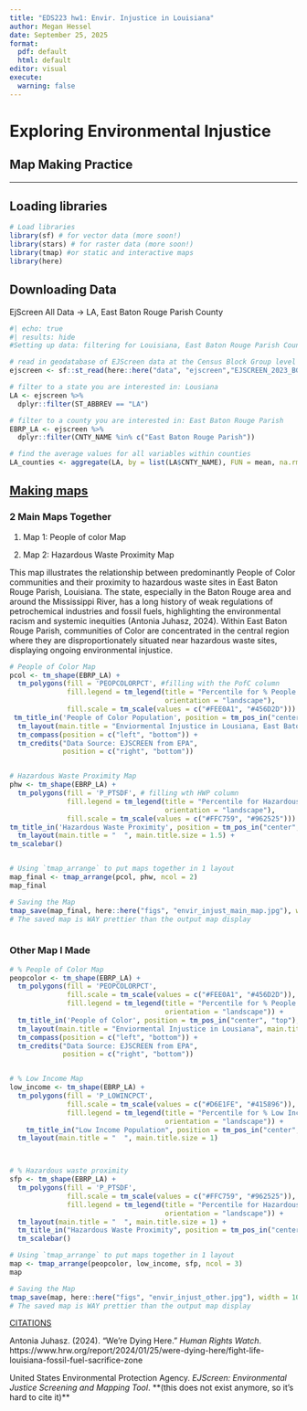 ```yaml
---
title: "EDS223 hw1: Envir. Injustice in Louisiana"
author: Megan Hessel
date: September 25, 2025
format:
  pdf: default
  html: default
editor: visual
execute: 
  warning: false
---
```


# **Exploring Environmental Injustice**

## Map Making Practice

------------------------------------------------------------------------

## Loading libraries

```r
# Load libraries 
library(sf) # for vector data (more soon!)
library(stars) # for raster data (more soon!)
library(tmap) #or static and interactive maps
library(here)
```

## Downloading Data

EjScreen All Data -\> LA, East Baton Rouge Parish County

```r
#| echo: true
#| results: hide
#Setting up data: filtering for Louisiana, East Baton Rouge Parish County 

# read in geodatabase of EJScreen data at the Census Block Group level
ejscreen <- sf::st_read(here::here("data", "ejscreen","EJSCREEN_2023_BG_StatePct_with_AS_CNMI_GU_VI.gdb")) 

# filter to a state you are interested in: Lousiana 
LA <- ejscreen %>%
  dplyr::filter(ST_ABBREV == "LA") 

# filter to a county you are interested in: East Baton Rouge Parish
EBRP_LA <- ejscreen %>%
  dplyr::filter(CNTY_NAME %in% c("East Baton Rouge Parish"))

# find the average values for all variables within counties
LA_counties <- aggregate(LA, by = list(LA$CNTY_NAME), FUN = mean, na.rm=TRUE)

```

## [**Making maps**]{.underline}

### 2 Main Maps Together

1.  Map 1: People of color Map

2.  Map 2: Hazardous Waste Proximity Map

This map illustrates the relationship between predominantly People of Color communities and their proximity to hazardous waste sites in East Baton Rouge Parish, Louisiana. The state, especially in the Baton Rouge area and around the Mississippi River, has a long history of weak regulations of petrochemical industries and fossil fuels, highlighting the environmental racism and systemic inequities (Antonia Juhasz, 2024). Within East Baton Rouge Parish, communities of Color are concentrated in the central region where they are disproportionately situated near hazardous waste sites, displaying ongoing environmental injustice.

```r

# People of Color Map 
pcol <- tm_shape(EBRP_LA) + 
  tm_polygons(fill = 'PEOPCOLORPCT', #filling with the PofC column 
              fill.legend = tm_legend(title = "Percentile for % People of Color", 
                                      orientation = "landscape"), 
              fill.scale = tm_scale(values = c("#FEE0A1", "#456D2D"))) + 
 tm_title_in('People of Color Population', position = tm_pos_in("center", "top"), size = 1) + 
  tm_layout(main.title = "Enviormental Injustice in Lousiana, East Baton Rouge Parish County ", main.title.size = 1.5) + 
  tm_compass(position = c("left", "bottom")) + 
  tm_credits("Data Source: EJSCREEN from EPA", 
             position = c("right", "bottom"))


# Hazardous Waste Proximity Map 
phw <- tm_shape(EBRP_LA) + 
  tm_polygons(fill = 'P_PTSDF', # filling wth HWP column 
              fill.legend = tm_legend(title = "Percentile for Hazardous Waste Proximity", 
                                      orientation = "landscape"), 
              fill.scale = tm_scale(values = c("#FFC759", "#962525"))) + 
tm_title_in('Hazardous Waste Proximity', position = tm_pos_in("center", "top"), size = 1) + 
  tm_layout(main.title = "  ", main.title.size = 1.5) + 
tm_scalebar()


# Using `tmap_arrange` to put maps together in 1 layout 
map_final <- tmap_arrange(pcol, phw, ncol = 2) 
map_final

# Saving the Map 
tmap_save(map_final, here::here("figs", "envir_injust_main_map.jpg"), width = 10, height = 7)
# The saved map is WAY prettier than the output map display 



```

### Other Map I Made

```r

# % People of Color Map 
peopcolor <- tm_shape(EBRP_LA) + 
  tm_polygons(fill = 'PEOPCOLORPCT', 
              fill.scale = tm_scale(values = c("#FEE0A1", "#456D2D")), 
              fill.legend = tm_legend(title = "Percentile for % People of Color", 
                                      orientation = "landscape")) + 
  tm_title_in('People of Color', position = tm_pos_in("center", "top"), size = 1) + 
  tm_layout(main.title = "Enviormental Injustice in Lousiana", main.title.size = 1) + 
  tm_compass(position = c("left", "bottom")) + 
  tm_credits("Data Source: EJSCREEN from EPA", 
             position = c("right", "bottom"))


# % Low Income Map  
low_income <- tm_shape(EBRP_LA) + 
  tm_polygons(fill = 'P_LOWINCPCT', 
              fill.scale = tm_scale(values = c("#D6E1FE", "#415896")), 
              fill.legend = tm_legend(title = "Percentile for % Low Income", 
                                      orientation = "landscape")) + 
    tm_title_in("Low Income Population", position = tm_pos_in("center", "top"), size = 1) +
  tm_layout(main.title = "  ", main.title.size = 1)



# % Hazardous waste proximity
sfp <- tm_shape(EBRP_LA) + 
  tm_polygons(fill = 'P_PTSDF',
              fill.scale = tm_scale(values = c("#FFC759", "#962525")),
              fill.legend = tm_legend(title = "Percentile for Hazardous Waste Proximity", 
                                      orientation = "landscape")) + 
  tm_layout(main.title = "  ", main.title.size = 1) + 
  tm_title_in("Hazardous Waste Proximity", position = tm_pos_in("center", "top"), size = 1) + 
  tm_scalebar()

# Using `tmap_arrange` to put maps together in 1 layout 
map <- tmap_arrange(peopcolor, low_income, sfp, ncol = 3)
map

# Saving the Map 
tmap_save(map, here::here("figs", "envir_injust_other.jpg"), width = 10, height = 5.5)
# The saved map is WAY prettier than the output map display 

```

[CITATIONS]{.underline}

Antonia Juhasz. (2024). “We’re Dying Here.” *Human Rights Watch*. https://www.hrw.org/report/2024/01/25/were-dying-here/fight-life-louisiana-fossil-fuel-sacrifice-zone

United States Environmental Protection Agency. *EJScreen: Environmental Justice Screening and Mapping Tool*. \*\*(this does not exist anymore, so it's hard to cite it)\*\*
